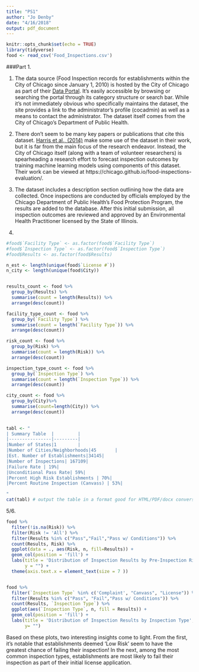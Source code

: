 ```yaml
---
title: "PS1"
author: "Jo Denby"
date: "4/16/2018"
output: pdf_document
---
```


```r
knitr::opts_chunk$set(echo = TRUE)
library(tidyverse)
food <- read_csv('Food_Inspections.csv')
```

###Part 1.

1. The data source (Food Inspection records for establishments within the City of Chicago since January 1, 2010) is hosted by the City of Chicago as part of their [Data Portal](https://data.cityofchicago.org/). It's easily accessible by browsing or searching the portal through its category structure or search bar. While it's not immediately obvious who specifically maintains the dataset, the site provides a link to the administrator's profile (cocadmin) as well as a means to contact the administrator. The dataset itself comes from the City of Chicago's Department of Public Health.

2. There don't seem to be many key papers or publications that cite this dataset. [Harris et al., (2014)](http://europepmc.org/articles/pmc4584908) make some use of the dataset in their work, but it is far from the main focus of the research endeavor. Instead, the City of Chicago itself (along with a team of volunteer researchers) is spearheading a research effort to forecast inspection outcomes by training machine learning models using components of this dataset. Their work can be viewed at https://chicago.github.io/food-inspections-evaluation/. 

3. The dataset includes a description section outlining how the data are collected. Once inspections are conducted by officials employed by the Chicago Department of Public Health's Food Protection Program, the results are added to the database. After this initial submission, all inspection outcomes are reviewed and approved by an Environmental Health Practitioner licensed by the State of Illinois.

4.
```r
#food$`Facility Type` <- as.factor(food$`Facility Type`)
#food$`Inspection Type` <- as.factor(food$`Inspection Type`)
#food$Results <- as.factor(food$Results)

n_est <- length(unique(food$`License #`))
n_city <- length(unique(food$City))


results_count <- food %>%
  group_by(Results) %>%
  summarise(count = length(Results)) %>%
  arrange(desc(count))

facility_type_count <- food %>%
  group_by(`Facility Type`) %>%
  summarise(count = length(`Facility Type`)) %>%
  arrange(desc(count))

risk_count <- food %>%
  group_by(Risk) %>%
  summarise(count = length(Risk)) %>%
  arrange(desc(count))

inspection_type_count <- food %>%
  group_by(`Inspection Type`) %>%
  summarise(count = length(`Inspection Type`)) %>%
  arrange(desc(count))

city_count <- food %>%
  group_by(City)%>%
  summarise(count=length(City)) %>%
  arrange(desc(count))
  
```


```r
tabl <- " 
| Summary Table  |         |
|----------------|---------|
|Number of States|1        |
|Number of Cities/Neighborhoods|45       |
|Est. Number of Establishments|34145|
|Number of Inspections| 167109|
|Failure Rate | 19%|
|Unconditional Pass Rate| 59%|
|Percent High Risk Establishments | 70%|
|Percent Routine Inspection (Canvass) | 53%|

"
cat(tabl) # output the table in a format good for HTML/PDF/docx conversion
```

5/6.
```r
food %>%
  filter(!is.na(Risk)) %>%
  filter(Risk != 'All') %>%
  filter(Results %in% c("Pass","Fail","Pass w/ Conditions")) %>%
  count(Results, Risk) %>%
  ggplot(data = ., aes(Risk, n, fill=Results)) +
  geom_col(position = 'fill') + 
  labs(title = 'Distribution of Inspection Results by Pre-Inspection Risk',
       y = "") +
  theme(axis.text.x = element_text(size = 7 ))


food %>%
  filter(`Inspection Type` %in% c('Complaint', "Canvass", "License")) %>%
  filter(Results %in% c("Pass", "Fail","Pass w/ Conditions")) %>%
  count(Results, `Inspection Type`) %>%
  ggplot(aes(`Inspection Type`, n, fill = Results)) +
  geom_col(position = 'fill') +
  labs(title = 'Distribution of Inspection Results by Inspection Type',
       y= "")
```

Based on these plots, two interesting insights come to light. From the first, it's notable that establishments deemed 'Low Risk' seem to have the greatest chance of failing their inspection! In the next, among the most common inspection types, establishments are most likely to fail their inspection as part of their initial license application.